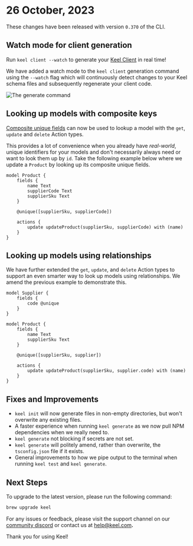 # 26 October, 2023

These changes have been released with version `0.370` of the CLI.

## Watch mode for client generation

Run `keel client --watch` to generate your [Keel Client](/keel-auth-with-nextjs/building-the-backend#generating-the-keel-client) in real time!

We have added a watch mode to the `keel client` generation command using the `--watch` flag which will continuously detect changes to your Keel schema files and subsequently regenerate your client code.

![The generate command](/release-notes/0-370-keel-client-watch.svg)

## Looking up models with composite keys

[Composite unique fields](/models#composite-unique-fields) can now be used to lookup a model with the `get`, `update` and `delete` Action types. 

This provides a lot of convenience when you already have *real-world*, unique identifiers for your models and don't necessarily always need or want to look them up by `id`. Take the following example below where we update a `Product` by looking up its composite unique fields.

```keel
model Product {
    fields {
        name Text
        supplierCode Text
        supplierSku Text
    }

    @unique([supplierSku, supplierCode])

    actions {
        update updateProduct(supplierSku, supplierCode) with (name)
    }
}
```

## Looking up models using relationships

We have further extended the `get`, `update`, and `delete` Action types to support an even smarter way to look up models using relationships.  We amend the previous example to demonstrate this.

```keel
model Supplier {
    fields {
        code @unique
    }
}

model Product {
    fields {
        name Text
        supplierSku Text
    }

    @unique([supplierSku, supplier])

    actions {
        update updateProduct(supplierSku, supplier.code) with (name)
    }
}
```

## Fixes and Improvements

 - `keel init` will now generate files in non-empty directories, but won't overwrite any existing files.
 - A faster experience when running `keel generate` as we now pull NPM dependencies when we really need to.
 - `keel generate` not blocking if secrets are not set.
 - `keel generate` will politely amend, rather than overwrite, the `tsconfig.json` file if it exists.
 - General improvements to how we pipe output to the terminal when running `keel test` and `keel generate`.


## Next Steps

To upgrade to the latest version, please run the following command:

```bash
brew upgrade keel
```

For any issues or feedback, please visit the support channel on our [community discord](https://keel.so/discord) or contact us at [help@keel.com](mailto:help@keel.com)**.**

Thank you for using Keel!
